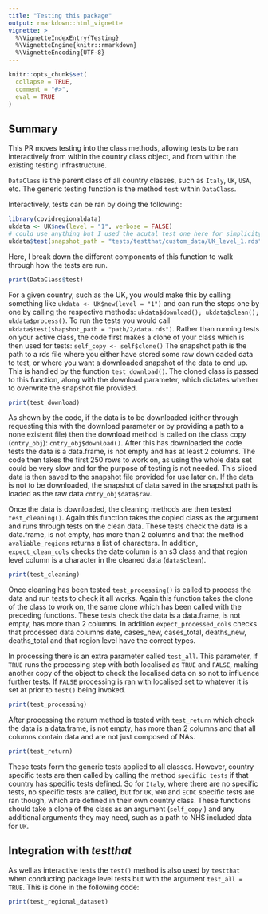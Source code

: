```yaml
---
title: "Testing this package"
output: rmarkdown::html_vignette
vignette: >
  %\VignetteIndexEntry{Testing}
  %\VignetteEngine{knitr::rmarkdown}
  %\VignetteEncoding{UTF-8}
---
```


```r
knitr::opts_chunk$set(
  collapse = TRUE,
  comment = "#>",
  eval = TRUE
)
```


## Summary


This PR moves testing into the class methods, allowing tests to be ran interactively from within the country class object, and from within the existing testing infrastructure.

`DataClass` is the parent class of all country classes, such as `Italy`, `UK`, `USA`, etc. The generic testing function is the method `test` within `DataClass`.

Interactively, tests can be ran by doing the following:


```r
library(covidregionaldata)
ukdata <- UK$new(level = "1", verbose = FALSE)
# could use anything but I used the acutal test one here for simplicity
ukdata$test(snapshot_path = "tests/testthat/custom_data/UK_level_1.rds")
```


Here, I break down the different components of this function to walk through how the tests are run.

```r
print(DataClass$test)
```

For a given country, such as the UK, you would make this by calling something like `ukdata <- UK$new(level = "1")` and can run the steps one by one by calling the respective methods: `ukdata$download(); ukdata$clean(); ukdata$process()`. To run the tests you would call `ukdata$test(shapshot_path = "path/2/data.rds")`. Rather than running tests on your active class, the code first makes a clone of your class which is then used for tests: `self_copy <- self$clone()` The snapshot path is the path to a rds file where you either have stored some raw downloaded data to test, or where you want a downloaded snapshot of the data to end up. This is handled by the function `test_download()`. The cloned class is passed to this function, along with the download parameter, which dictates whether to overwrite the snapshot file provided.

```r
print(test_download)
```

As shown by the code, if the data is to be downloaded (either through requesting this with the download parameter or by providing a path to a none existent file) then the download method is called on the class copy (`cntry_obj`): `cntry_obj$download()`. After this has downloaded the code tests the data is a data.frame, is not empty and has at least 2 columns. The code then takes the first 250 rows to work on, as using the whole data set could be very slow and for the purpose of testing is not needed. This sliced data is then saved to the snapshot file provided for use later on. If the data is not to be downloaded, the snapshot of data saved in the snapshot path is loaded as the raw data `cntry_obj$data$raw`.

Once the data is downloaded, the cleaning methods are then tested `test_cleaning()`. Again this function takes the copied class as the argument and runs through tests on the clean data. These tests check the data is a data.frame, is not empty, has more than 2 columns and that the method `avaliable_regions` returns a list of characters. In addition, `expect_clean_cols` checks the date column is an s3 class and that region level column is a character in the cleaned data (`data$clean`).

```r
print(test_cleaning)
```

Once cleaning has been tested `test_processing()` is called to process the data and run tests to check it all works. Again this function takes the clone of the class to work on, the same clone which has been called with the preceding functions. These tests check the data is a data.frame, is not empty, has more than 2 columns. In addition `expect_processed_cols` checks that processed data columns date, cases_new, cases_total, deaths_new, deaths_total and that region level have the correct types.

In processing there is an extra parameter called `test_all`. This parameter, if `TRUE` runs the processing step with both localised as `TRUE` and `FALSE`, making another copy of the object to check the localised data on so not to influence further tests. If `FALSE` processing is ran with localised set to whatever it is set at prior to `test()` being invoked.

```r
print(test_processing)
```

After processing the return method is tested with `test_return` which check the data is a data.frame, is not empty, has more than 2 columns and that all columns contain data and are not just composed of NAs.

```r
print(test_return)
```

These tests form the generic tests applied to all classes. However, country specific tests are then called by calling the method `specific_tests` if that country has specific tests defined. So for `Italy`, where there are no specific tests, no specific tests are called, but for `UK`, `WHO` and `ECDC` specific tests are ran though, which are defined in their own country class. These functions should take a clone of the class as an argument (`self_copy` ) and any additional arguments they may need, such as a path to NHS included data for `UK`.


## Integration with *testthat*

As well as interactive tests the `test()` method is also used by `testthat` when conducting package level tests but with the argument `test_all = TRUE`. This is done in the following code:

```r
print(test_regional_dataset)
```
